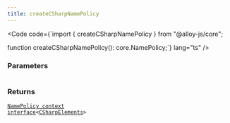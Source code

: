 ```yaml
---
title: createCSharpNamePolicy
---
```







<Code code={`import { createCSharpNamePolicy } from "@alloy-js/core";

function createCSharpNamePolicy(): core.NamePolicy<CSharpElements>;`} lang="ts" />

### Parameters

<table>
  
</table>



### Returns

<code><a href="../../../core/contexts/namepolicy/">NamePolicy context interface</a>&lt;<a href="../../types/csharpelements/">CSharpElements</a>></code>








